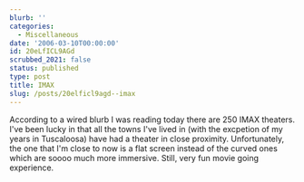 ```yaml
---
blurb: ''
categories:
  - Miscellaneous
date: '2006-03-10T00:00:00'
id: 20eLfICL9AGd
scrubbed_2021: false
status: published
type: post
title: IMAX
slug: /posts/20elficl9agd--imax
---
```


According to a wired blurb I was reading today there are 250 IMAX
theaters. I've been lucky in that all the towns I've lived in (with
the excpetion of my years in Tuscaloosa) have had a theater in
close proximity. Unfortunately, the one that I'm close to now is a
flat screen instead of the curved ones which are soooo much more
immersive. Still, very fun movie going experience.
